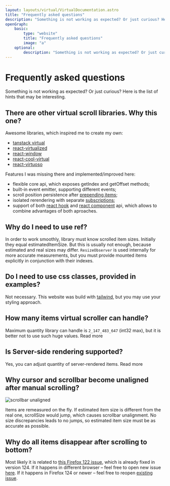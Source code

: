 ```yaml
---
layout: layouts/virtual/VirtualDocumentation.astro
title: "Frequently asked questions"
description: "Something is not working as expected? Or just curious? Here is the list of hints that may be interesting."
openGraph:
    basic:
        type: "website"
        title: "Frequently asked questions"
        image: "a"
    optional:
        description: "Something is not working as expected? Or just curious? Here is the list of hints that may be interesting."
---
```



# Frequently asked questions

Something is not working as expected? Or just curious? Here is the list of hints that may be interesting.

## There are other virtual scroll libraries. Why this one?

Awesome libraries, which inspired me to create my own:

-   [tanstack virtual](https://tanstack.com/virtual/)
-   [react-virtualized](https://github.com/bvaughn/react-virtualized)
-   [react-window](https://github.com/bvaughn/react-window)
-   [react-cool-virtual](https://github.com/wellyshen/react-cool-virtual)
-   [react-virtuoso](https://virtuoso.dev/)

Features I was missing there and implemented/improved here:

-   flexible <DocLink href="virtual-core.md">core api</DocLink>,
    which exposes <DocLink href="virtual-core.virtualscroller.getindex.md">getIndex</DocLink> and <DocLink href="virtual-core.virtualscroller.getoffset.md">
    getOffset
    </DocLink> methods;
-   built-in event emitter, supporting different <DocLink href="virtual-core.virtualscrollerevent.md">events</DocLink>;
-   scroll position persistence after [prepending items](/virtual/examples/react/list/prepend-items);
-   isolated rerendering with separate [subscriptions](/virtual/examples/react/list/extra-events);
-   support of both [react hook](/virtual/examples/react/hook/simple) and [react component](/virtual/examples/react/list/simple) api, which allows to
    combine advantages of both aproaches.

## Why do I need to use ref?

In order to work smoothly, library must know scrolled item sizes. Initially they equal <DocLink href="virtual-core.virtualscrollerruntimeparams.estimateditemsize.md">estimatedItemSize</DocLink>. But this is usually not
enough, because estimated and real sizes may differ. `ResizeObserver` is used internally
for more accurate measurements, but you must provide mounted items explicitly in
conjunction with their indexes.

## Do I need to use css classes, provided in examples?

Not necessary. This website was build with [tailwind](https://tailwindcss.com/),
but you may use your styling approach.

## How many items virtual scroller can handle?

Maximum quantity library can handle is `2_147_483_647` (int32 max), but it is better not to use such huge values. <DocLink href="virtual-core.virtualscrollerruntimeparams.itemcount.md">Read more</DocLink>

## Is Server-side rendering supported?

Yes, you can adjust quantity of server-rendered items. <DocLink href="virtual-core.virtualscrollerinitialparams.estimatedwidgetsize.md">Read more</DocLink>

## Why cursor and scrollbar become unaligned after manual scrolling?

<Image
    src={scrollbarMisalign}
    alt="scrollbar unaligned"
    class="border sm:float-left sm:mr-3"
    quality={60}
/>

Items are remeasured on the fly. If <DocLink href="virtual-core.virtualscrollerruntimeparams.estimateditemsize.md">estimated item size</DocLink>
is different from the real one, <DocLink href="virtual-core.virtualscroller.scrollsize.md">scrollSize</DocLink> would jump, which causes scrollbar
unalignment. No size discrepancies leads to no jumps, so <DocLink href="virtual-core.virtualscrollerruntimeparams.estimateditemsize.md">estimated item size</DocLink>
must be as accurate as possible.

<p class="clear-both" />

## Why do all items disappear after scrolling to bottom?

Most likely it is related to [this Firefox 122 issue](https://github.com/webcompat/web-bugs/issues/133349), which is already fixed in version 124.
If it happens in different browser &ndash; feel free to open new issue [here](https://github.com/nowaalex/af-utils/issues).
If it happens in Firefox 124 or newer &ndash; feel free to reopen [existing issue](https://github.com/webcompat/web-bugs/issues/133349).
